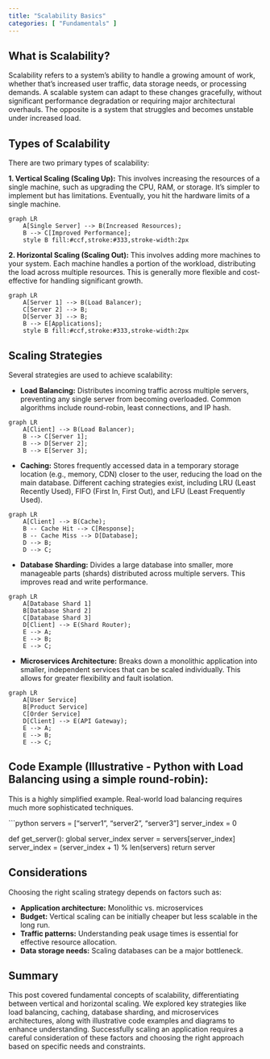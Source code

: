 ```yaml
---
title: "Scalability Basics"
categories: [ "Fundamentals" ]
---
```


## What is Scalability?

Scalability refers to a system's ability to handle a growing amount of work, whether that's increased user traffic, data storage needs, or processing demands. A scalable system can adapt to these changes gracefully, without significant performance degradation or requiring major architectural overhauls. The opposite is a system that struggles and becomes unstable under increased load.

## Types of Scalability

There are two primary types of scalability:

**1. Vertical Scaling (Scaling Up):** This involves increasing the resources of a single machine, such as upgrading the CPU, RAM, or storage. It's simpler to implement but has limitations. Eventually, you hit the hardware limits of a single machine.

```mermaid
graph LR
    A[Single Server] --> B(Increased Resources);
    B --> C[Improved Performance];
    style B fill:#ccf,stroke:#333,stroke-width:2px
```

**2. Horizontal Scaling (Scaling Out):** This involves adding more machines to your system. Each machine handles a portion of the workload, distributing the load across multiple resources. This is generally more flexible and cost-effective for handling significant growth.

```mermaid
graph LR
    A[Server 1] --> B(Load Balancer);
    C[Server 2] --> B;
    D[Server 3] --> B;
    B --> E[Applications];
    style B fill:#ccf,stroke:#333,stroke-width:2px
```

## Scaling Strategies

Several strategies are used to achieve scalability:

-   **Load Balancing:** Distributes incoming traffic across multiple servers, preventing any single server from becoming overloaded. Common algorithms include round-robin, least connections, and IP hash.

```mermaid
graph LR
    A[Client] --> B(Load Balancer);
    B --> C[Server 1];
    B --> D[Server 2];
    B --> E[Server 3];
```

-   **Caching:** Stores frequently accessed data in a temporary storage location (e.g., memory, CDN) closer to the user, reducing the load on the main database. Different caching strategies exist, including LRU (Least Recently Used), FIFO (First In, First Out), and LFU (Least Frequently Used).

```mermaid
graph LR
    A[Client] --> B(Cache);
    B -- Cache Hit --> C[Response];
    B -- Cache Miss --> D[Database];
    D --> B;
    D --> C;
```

-   **Database Sharding:** Divides a large database into smaller, more manageable parts (shards) distributed across multiple servers. This improves read and write performance.

```mermaid
graph LR
    A[Database Shard 1]
    B[Database Shard 2]
    C[Database Shard 3]
    D[Client] --> E(Shard Router);
    E --> A;
    E --> B;
    E --> C;
```

-   **Microservices Architecture:** Breaks down a monolithic application into smaller, independent services that can be scaled individually. This allows for greater flexibility and fault isolation.

```mermaid
graph LR
    A[User Service]
    B[Product Service]
    C[Order Service]
    D[Client] --> E(API Gateway);
    E --> A;
    E --> B;
    E --> C;
```

## Code Example (Illustrative - Python with Load Balancing using a simple round-robin):

This is a highly simplified example. Real-world load balancing requires much more sophisticated techniques.

\`\`\`python servers = \["server1", "server2", "server3"\] server_index = 0

def get_server(): global server_index server = servers\[server_index\] server_index = (server_index + 1) % len(servers) return server

## Considerations

Choosing the right scaling strategy depends on factors such as:

-   **Application architecture:** Monolithic vs. microservices
-   **Budget:** Vertical scaling can be initially cheaper but less scalable in the long run.
-   **Traffic patterns:** Understanding peak usage times is essential for effective resource allocation.
-   **Data storage needs:** Scaling databases can be a major bottleneck.

## Summary

This post covered fundamental concepts of scalability, differentiating between vertical and horizontal scaling. We explored key strategies like load balancing, caching, database sharding, and microservices architectures, along with illustrative code examples and diagrams to enhance understanding. Successfully scaling an application requires a careful consideration of these factors and choosing the right approach based on specific needs and constraints.